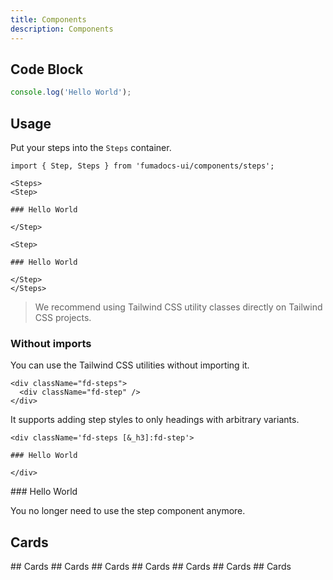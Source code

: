 ```yaml
---
title: Components
description: Components
---
```


## Code Block

```js
console.log('Hello World');
```

## Usage

Put your steps into the `Steps` container.

```mdx
import { Step, Steps } from 'fumadocs-ui/components/steps';

<Steps>
<Step>

### Hello World

</Step>

<Step>

### Hello World

</Step>
</Steps>
```

> We recommend using Tailwind CSS utility classes directly on Tailwind CSS projects.

### Without imports

You can use the Tailwind CSS utilities without importing it.

```mdx
<div className="fd-steps">
  <div className="fd-step" />
</div>
```

It supports adding step styles to only headings with arbitrary variants.

```mdx
<div className='fd-steps [&_h3]:fd-step'>

### Hello World

</div>
```

<div className="fd-steps [&_h3]:fd-step">
  ### Hello World

  You no longer need to use the step component anymore.
</div>


## Cards

<Cards>
  <Card title="Learn more about Next.js" href="https://nextjs.org/docs" />
  <Card title="Learn more about Fumadocs" href="https://fumadocs.dev" />
</Cards>
## Cards

<Cards>
  <Card title="Learn more about Next.js" href="https://nextjs.org/docs" />
  <Card title="Learn more about Fumadocs" href="https://fumadocs.dev" />
</Cards>
## Cards

<Cards>
  <Card title="Learn more about Next.js" href="https://nextjs.org/docs" />
  <Card title="Learn more about Fumadocs" href="https://fumadocs.dev" />
</Cards>
## Cards

<Cards>
  <Card title="Learn more about Next.js" href="https://nextjs.org/docs" />
  <Card title="Learn more about Fumadocs" href="https://fumadocs.dev" />
</Cards>
## Cards

<Cards>
  <Card title="Learn more about Next.js" href="https://nextjs.org/docs" />
  <Card title="Learn more about Fumadocs" href="https://fumadocs.dev" />
</Cards>
## Cards

<Cards>
  <Card title="Learn more about Next.js" href="https://nextjs.org/docs" />
  <Card title="Learn more about Fumadocs" href="https://fumadocs.dev" />
</Cards>
## Cards

<Cards>
  <Card title="Learn more about Next.js" href="https://nextjs.org/docs" />
  <Card title="Learn more about Fumadocs" href="https://fumadocs.dev" />
</Cards>
## Cards

<Cards>
  <Card title="Learn more about Next.js" href="https://nextjs.org/docs" />
  <Card title="Learn more about Fumadocs" href="https://fumadocs.dev" />
</Cards>
